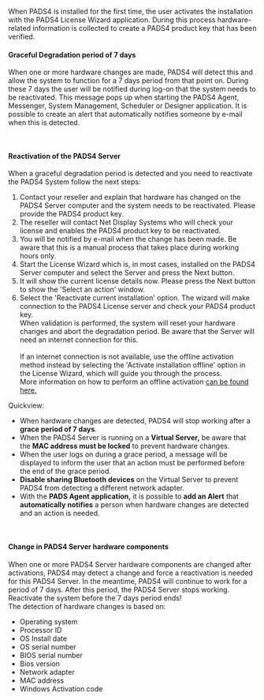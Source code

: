 When PADS4 is installed for the first time, the user activates the installation with the PADS4 License Wizard application. During this process hardware-related information is collected to create a PADS4 product key that has been verified.

#### **Graceful Degradation period of 7 days**

When one or more hardware changes are made, PADS4 will detect this and allow the system to function for a 7 days period from that point on. During these 7 days the user will be notified during log-on that the system needs to be reactivated. This message pops up when starting the PADS4 Agent, Messenger, System Management, Scheduler or Designer application. It is possible to create an alert that automatically notifies someone by e-mail when this is detected.

 

#### **Reactivation of the PADS4 Server**

When a graceful degradation period is detected and you need to reactivate the PADS4 System follow the next steps:

1. Contact your reseller and explain that hardware has changed on the PADS4 Server computer and the system needs to be reactivated. Please provide the PADS4 product key.
2. The reseller will contact Net Display Systems who will check your license and enables the PADS4 product key to be reactivated.
3. You will be notified by e-mail when the change has been made. Be aware that this is a manual process that takes place during working hours only.
4. Start the License Wizard which is, in most cases, installed on the PADS4 Server computer and select the Server and press the Next button.
5. It will show the current license details now. Please press the Next button to show the 'Select an action' window.
6. Select the 'Reactivate current installation' option. The wizard will make connection to the PADS4 License server and check your PADS4 product key.\
   When validation is performed, the system will reset your hardware changes and abort the degradation period. Be aware that the Server will need an internet connection for this.\
   \
   If an internet connection is not available, use the offline activation method instead by selecting the 'Activate installation offline' option in the License Wizard, which will guide you through the process.\
   More information on how to perform an offline activation [can be found here.](/ctrl-centre/licenses)

Quickview:

- When hardware changes are detected, PADS4 will stop working after a **grace period of 7 days**.
- When the PADS4 Server is running on a **Virtual Server,** be aware that the **MAC address must be locked** to prevent hardware changes.
- When the user logs on during a grace period, a message will be displayed to inform the user that an action must be performed before the end of the grace period.
- **Disable sharing Bluetooth devices** on the Virtual Server to prevent PADS4 from detecting a different network adapter.
- With the **PADS Agent application,** it is possible to **add an Alert** that **automatically notifies** a person when hardware changes are detected and an action is needed.

 

#### **Change in PADS4 Server hardware components**

When one or more PADS4 Server hardware components are changed after activations, PADS4 may detect a change and force a reactivation is needed for this PADS4 Server. In the meantime, PADS4 will continue to work for a period of 7 days. After this period, the PADS4 Server stops working. Reactivate the system before the 7 days period ends\!\
The detection of hardware changes is based on:

- Operating system
- Processor ID
- OS Install date
- OS serial number
- BIOS serial number
- Bios version
- Network adapter
- MAC address
- Windows Activation code